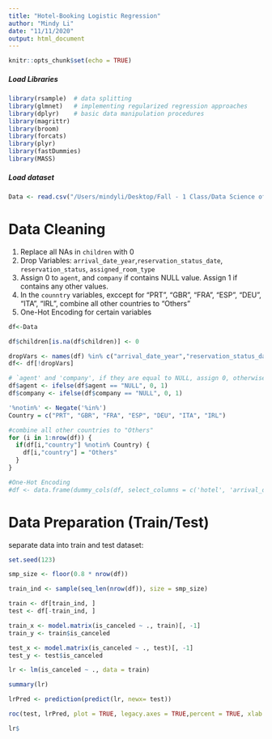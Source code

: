 ```yaml
---
title: "Hotel-Booking Logistic Regression"
author: "Mindy Li"
date: "11/11/2020"
output: html_document
---
```


```r
knitr::opts_chunk$set(echo = TRUE)
```


##### Load Libraries
```r
library(rsample)  # data splitting 
library(glmnet)   # implementing regularized regression approaches
library(dplyr)    # basic data manipulation procedures
library(magrittr)
library(broom)
library(forcats)
library(plyr)
library(fastDummies)
library(MASS)
```
##### Load dataset
```r
Data <- read.csv("/Users/mindyli/Desktop/Fall - 1 Class/Data Science of Business/Team Project/hotel_bookings.csv")
```

# Data Cleaning 
1. Replace all NAs in `children` with 0
2. Drop Variables: `arrival_date_year`,`reservation_status_date`, `reservation_status`, `assigned_room_type`
3. Assign 0 to `agent`, and `company` if contains NULL value. Assign 1 if contains any other values.
4. In the `counntry` variables, exccept for "PRT", "GBR", "FRA", "ESP", "DEU", "ITA", "IRL", combine all other countries to "Others"
5. One-Hot Encoding for certain variables
```r
df<-Data

df$children[is.na(df$children)] <- 0

dropVars <- names(df) %in% c("arrival_date_year","reservation_status_date", "reservation_status", "assigned_room_type") 
df<- df[!dropVars]

# `agent' and 'company', if they are equal to NULL, assign 0, otherwise 1
df$agent <- ifelse(df$agent == "NULL", 0, 1)
df$company <- ifelse(df$company == "NULL", 0, 1)

'%notin%' <- Negate('%in%')
Country = c("PRT", "GBR", "FRA", "ESP", "DEU", "ITA", "IRL")

#combine all other countries to "Others"
for (i in 1:nrow(df)) {
  if(df[i,"country"] %notin% Country) {
    df[i,"country"] = "Others"
  }
}

#One-Hot Encoding
#df <- data.frame(dummy_cols(df, select_columns = c('hotel', 'arrival_date_month', 'meal', 'country', 'market_segment', 'distribution_channel', 'is_repeated_guest', 'reserved_room_type', 'deposit_type', 'customer_type', 'required_car_parking_spaces' ), remove_selected_columns = TRUE))
```

# Data Preparation (Train/Test)

separate data into train and test dataset:
```r
set.seed(123)

smp_size <- floor(0.8 * nrow(df))

train_ind <- sample(seq_len(nrow(df)), size = smp_size)

train <- df[train_ind, ]
test <- df[-train_ind, ]

train_x <- model.matrix(is_canceled ~ ., train)[, -1]
train_y <- train$is_canceled 

test_x <- model.matrix(is_canceled ~ ., test)[, -1]
test_y <- test$is_canceled
```

```r
lr <- lm(is_canceled ~ ., data = train)
```

```r
summary(lr)
```

```r
lrPred <- prediction(predict(lr, newx= test))
```


```r
roc(test, lrPred, plot = TRUE, legacy.axes = TRUE,percent = TRUE, xlab = "False Positive Percentage", ylab="True Positive Percentage",col="#377eb8", lwd=4,print.auc=TRUE,main =  "Logistic")
```

```r
lr$
```



